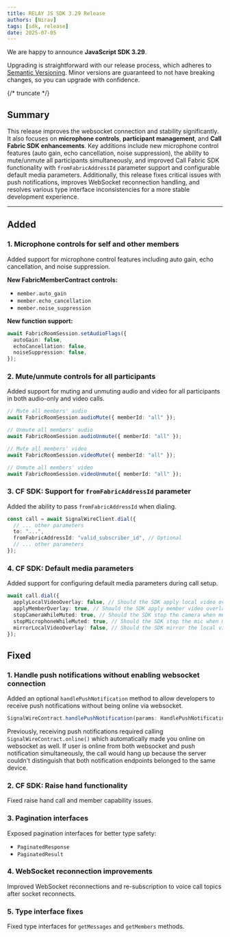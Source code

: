 ```yaml
---
title: RELAY JS SDK 3.29 Release
authors: [Nirav]
tags: [sdk, release]
date: 2025-07-05
---
```


We are happy to announce **JavaScript SDK 3.29**.

Upgrading is straightforward with our release process, which adheres to [Semantic Versioning](https://semver.org/).
Minor versions are guaranteed to not have breaking changes, so you can upgrade with confidence.

<ReleaseCard library="@signalwire/js" version="3.29" releaseType="minor"/>

{/* truncate */}

## Summary

This release improves the websocket connection and stability significantly. 
It also focuses on **microphone controls**, **participant management**, and **Call Fabric SDK enhancements**. 
Key additions include new microphone control features (auto gain, echo cancellation, noise suppression), 
the ability to mute/unmute all participants simultaneously, and improved Call Fabric SDK functionality with 
`fromFabricAddressId` parameter support and configurable default media parameters. Additionally, this release 
fixes critical issues with push notifications, improves WebSocket reconnection handling, and resolves 
various type interface inconsistencies for a more stable development experience.

---

## Added

### 1. Microphone controls for self and other members

Added support for microphone control features including auto gain, echo cancellation, and noise suppression.

**New FabricMemberContract controls:**
- `member.auto_gain`
- `member.echo_cancellation`
- `member.noise_suppression`

**New function support:**

```ts
await FabricRoomSession.setAudioFlags({
  autoGain: false,
  echoCancellation: false,
  noiseSuppression: false,
});
```

### 2. Mute/unmute controls for all participants

Added support for muting and unmuting audio and video for all participants in both audio-only and video calls.

```ts
// Mute all members' audio
await FabricRoomSession.audioMute({ memberId: "all" });

// Unmute all members' audio
await FabricRoomSession.audioUnmute({ memberId: "all" });

// Mute all members' video
await FabricRoomSession.videoMute({ memberId: "all" });

// Unmute all members' video
await FabricRoomSession.videoUnmute({ memberId: "all" });
```

### 3. CF SDK: Support for `fromFabricAddressId` parameter

Added the ability to pass `fromFabricAddressId` when dialing.

```ts
const call = await SignalWireClient.dial({
  // ... other parameters
  to: "...",
  fromFabricAddressId: "valid_subscriber_id", // Optional
  // ... other parameters
});
```

### 4. CF SDK: Default media parameters

Added support for configuring default media parameters during call setup.

```ts
await call.dial({
  applyLocalVideoOverlay: false, // Should the SDK apply local video overlay? Default: true
  applyMemberOverlay: true, // Should the SDK apply member video overlays? Default: true
  stopCameraWhileMuted: true, // Should the SDK stop the camera when muted? Default: true
  stopMicrophoneWhileMuted: true, // Should the SDK stop the mic when muted? Default: true
  mirrorLocalVideoOverlay: false, // Should the SDK mirror the local video overlay? Default: true
});
```


## Fixed

### 1. Handle push notifications without enabling websocket connection

Added an optional `handlePushNotification` method to allow developers to receive push notifications without being online via websocket.

```ts
SignalWireContract.handlePushNotification(params: HandlePushNotificationParams)
```

Previously, receiving push notifications required calling `SignalWireContract.online()` which automatically made you online on websocket as well.
If user is online from both websocket and push notification simultaneously, the call would hang up because the server couldn't
distinguish that both notification endpoints belonged to the same device.

### 2. CF SDK: Raise hand functionality

Fixed raise hand call and member capability issues.

### 3. Pagination interfaces

Exposed pagination interfaces for better type safety:
- `PaginatedResponse`
- `PaginatedResult`

### 4. WebSocket reconnection improvements

Improved WebSocket reconnections and re-subscription to voice call topics after socket reconnects.

### 5. Type interface fixes

Fixed type interfaces for `getMessages` and `getMembers` methods.